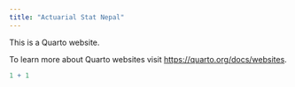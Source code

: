 ```yaml
---
title: "Actuarial Stat Nepal"
---
```


This is a Quarto website.

To learn more about Quarto websites visit <https://quarto.org/docs/websites>.

```r
1 + 1
```

